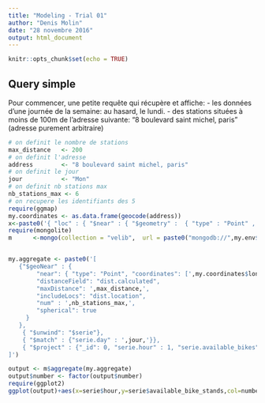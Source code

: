 ```yaml
---
title: "Modeling - Trial 01"
author: "Denis Molin"
date: "28 novembre 2016"
output: html_document
---
```


```r
knitr::opts_chunk$set(echo = TRUE)
```

## Query simple

Pour commencer, une petite requête qui récupère et affiche:
- les données d'une journée de la semaine: au hasard, le lundi.
- des stations situées à moins de 100m de l'adresse suivante: "8 boulevard saint michel, paris" (adresse purement arbitraire)

```r
# on definit le nombre de stations
max_distance   <- 200
# on definit l'adresse
address        <- "8 boulevard saint michel, paris"
# on definit le jour
jour           <- "Mon"
# on definit nb stations max
nb_stations_max <- 6
# on recupere les identifiants des 5
require(ggmap)
my.coordinates <- as.data.frame(geocode(address))
x<-paste0('{ "loc" : { "$near" : { "$geometry" :  { "type" : "Point" , "coordinates" : [ ',my.coordinates$lon, ' , ', my.coordinates$lat,'] } ,  "$maxDistance" : ',max_distance,'}}}')
require(mongolite)
m      <-mongo(collection = "velib",  url = paste0("mongodb://",my.env$user_mongo,":",my.env$pwd_mongo,"@thinkr.fr/velib"),verbose = TRUE, db = "velib")


my.aggregate <- paste0('[
   {"$geoNear" : {
        "near": { "type": "Point", "coordinates": [',my.coordinates$lon, ' , ', my.coordinates$lat,'] },
        "distanceField": "dist.calculated",
        "maxDistance": ',max_distance,',
        "includeLocs": "dist.location",
        "num" : ',nb_stations_max,',
        "spherical": true
     }
   },
    { "$unwind": "$serie"},
    { "$match" : {"serie.day" : ',jour,'}},
    { "$project" : {"_id": 0, "serie.hour" : 1, "serie.available_bikes":1 , "serie.available_bike_stands":1,"number": 1}} 
]') 

output <- m$aggregate(my.aggregate)
output$number <- factor(output$number)
require(ggplot2)
ggplot(output)+aes(x=serie$hour,y=serie$available_bike_stands,col=number)+geom_point()+facet_wrap(~number,nrow=2)+xlab('hour')+ylab('# available bikes')+ggtitle(label=paste0(jour, " : ",address))

```

